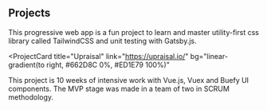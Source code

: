 ## Projects

<ProjectCard title="Za Szkłem Fotografia" link="https://za-szklem-foto.vercel.app/" bg="linear-gradient(to right, #D4145A 0%, #FBB03B 100%)">
This progressive web app is a fun project to learn and master utility-first css library called TailwindCSS and unit testing with Gatsby.js.
</ProjectCard>

<ProjectCard
  title="Upraisal"
  link="https://upraisal.io/"
  bg="linear-gradient(to right, #662D8C 0%, #ED1E79 100%)"
>
  This project is 10 weeks of intensive work with Vue.js, Vuex and Buefy UI components. The MVP stage was made in a team of two in SCRUM methodology.
</ProjectCard>



